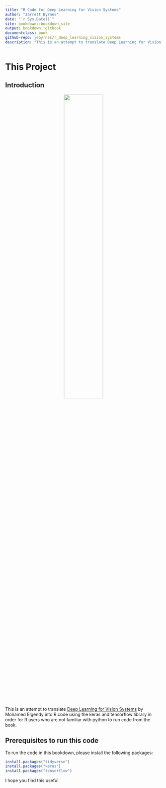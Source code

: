 ```yaml
--- 
title: "R Code for Deep Learning for Vision Systems"
author: "Jarrett Byrnes"
date: "`r Sys.Date()`"
site: bookdown::bookdown_site
output: bookdown::gitbook
documentclass: book
github-repo: jebyrnes/r_deep_learning_vision_systems
description: "This is an attempt to translate Deep Learning for Vision Systems into R code using the keras and tensorflow library."
---
```


# This Project {-}

## Introduction {-}
<center>
![](./Elgendy-DLVS-HI.png){width=50%}
</center>

This is an attempt to translate [Deep Learning for Vision Systems](https://www.manning.com/books/deep-learning-for-vision-systems) by Mohamed Elgendy into R code using the keras and tensorflow library in order for R users who are not familiar with python to run code from the book.

## Prerequisites to run this code {-}

To run the code in this bookdown, please install the following packages:

```r
install.packages("tidyverse")
install.packages("keras")
install.packages("tensorflow")
```

I hope you find this usefu!
